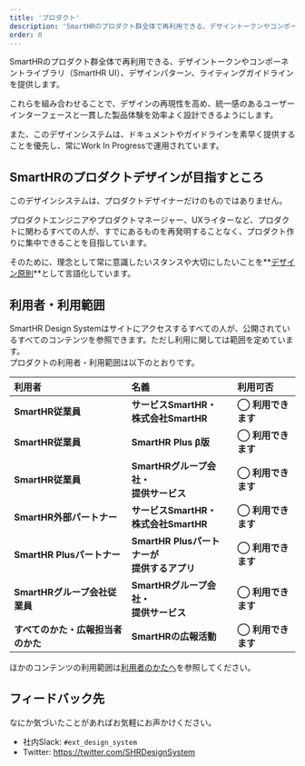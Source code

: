```yaml
---
title: 'プロダクト'
description: 'SmartHRのプロダクト群全体で再利用できる、デザイントークンやコンポーネントライブラリ（SmartHR UI）、デザインパターン、ライティングガイドラインを提供します。'
order: 0
---
```


SmartHRのプロダクト群全体で再利用できる、デザイントークンやコンポーネントライブラリ（SmartHR UI）、デザインパターン、ライティングガイドラインを提供します。

これらを組み合わせることで、デザインの再現性を高め、統一感のあるユーザーインターフェースと一貫した製品体験を効率よく設計できるようにします。

また、このデザインシステムは、ドキュメントやガイドラインを素早く提供することを優先し、常にWork In Progressで運用されています。


## SmartHRのプロダクトデザインが目指すところ
このデザインシステムは、プロダクトデザイナーだけのものではありません。

プロダクトエンジニアやプロダクトマネージャー、UXライターなど、プロダクトに関わるすべての人が、すでにあるものを再発明することなく、プロダクト作りに集中できることを目指しています。

そのために、理念として常に意識したいスタンスや大切にしたいことを**[デザイン原則](/products/principles/)**として言語化しています。


## 利用者・利用範囲

SmartHR Design Systemはサイトにアクセスするすべての人が、公開されているすべてのコンテンツを参照できます。ただし利用に関しては範囲を定めています。  
プロダクトの利用者・利用範囲は以下のとおりです。

| 利用者 | 名義 | 利用可否 |
| :-- | :-- | :-- |
| **SmartHR従業員** | **サービスSmartHR・**<br>**株式会社SmartHR** | **◯ 利用できます** |
| **SmartHR従業員** | **SmartHR Plus β版** | **◯ 利用できます** |
| **SmartHR従業員** | **SmartHRグループ会社・**<br>**提供サービス** | **◯ 利用できます** |
| **SmartHR外部パートナー** | **サービスSmartHR・**<br>**株式会社SmartHR** | **◯ 利用できます** |
| **SmartHR Plusパートナー** | **SmartHR Plusパートナーが**<br>**提供するアプリ** | **◯ 利用できます** |
| **SmartHRグループ会社従業員** | **SmartHRグループ会社・**<br>**提供サービス** | **◯ 利用できます** |
| **すべてのかた・広報担当者のかた** | **SmartHRの広報活動** | **◯ 利用できます** |

ほかのコンテンツの利用範囲は[利用者のかたへ](/introduction/user/)を参照してください。  

## フィードバック先
なにか気づいたことがあればお気軽にお声かけください。

- 社内Slack: `#ext_design_system`
- Twitter: https://twitter.com/SHRDesignSystem
